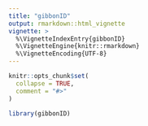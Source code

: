 ```yaml
---
title: "gibbonID"
output: rmarkdown::html_vignette
vignette: >
  %\VignetteIndexEntry{gibbonID}
  %\VignetteEngine{knitr::rmarkdown}
  %\VignetteEncoding{UTF-8}
---
```


```r
knitr::opts_chunk$set(
  collapse = TRUE,
  comment = "#>"
)
```

```r
library(gibbonID)
```
